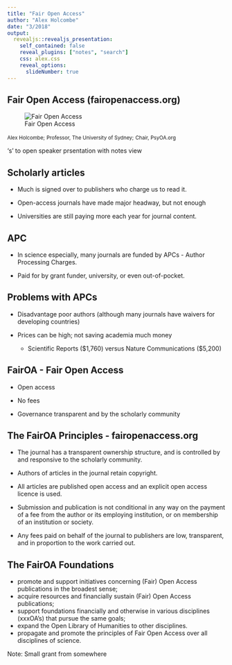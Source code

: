 ```yaml
---
title: "Fair Open Access"
author: "Alex Holcombe"
date: "3/2018"
output:
  revealjs::revealjs_presentation:
    self_contained: false
    reveal_plugins: ["notes", "search"]
    css: alex.css
    reveal_options:
      slideNumber: true
---
```

<!-- 30 min including questions -->
<!--https://stackoverflow.com/questions/23082660/how-to-style-images-in-reveal-js -->

## Fair Open Access (fairopenaccess.org)

![Fair Open Access](images_videos/foaa-logo-300x212.jpg)

<small>Alex Holcombe;</small>
<small>Professor, The University of Sydney;</small>
<small>Chair, PsyOA.org</small>

<aside class="notes">
	's' to open speaker prsentation with notes view
</aside>
## Scholarly articles

- Much is signed over to publishers who charge us to read it.

- Open-access journals have made major headway, but not enough
- Universities are still paying more each year for journal content.

## APC

- In science especially, many journals are funded by APCs - Author Processing Charges.

- Paid for by grant funder, university, or even out-of-pocket.

## Problems with APCs

- Disadvantage poor authors (although many journals have waivers for developing countries)

- Prices can be high; not saving academia much money 

    - Scientific Reports ($1,760) versus Nature Communications ($5,200)

## FairOA - Fair Open Access

- Open access

- No fees

- Governance transparent and by the scholarly community

## The FairOA Principles - fairopenaccess.org

- The journal has a transparent ownership structure, and is controlled by and responsive to the scholarly community.

- Authors of articles in the journal retain copyright.

- All articles are published open access and an explicit open access licence is used.

- Submission and publication is not conditional in any way on the payment of a fee from the author or its employing institution, or on membership of an institution or society.

- Any fees paid on behalf of the journal to publishers are low, transparent, and in proportion to the work carried out.

## The FairOA Foundations

- promote and support initiatives concerning (Fair) Open Access publications in the broadest sense;
- acquire resources and financially sustain (Fair) Open Access publications;
- support foundations financially and otherwise in various disciplines (xxxOA’s) that pursue the same goals;
- expand the Open Library of Humanities to other disciplines.
- propagate and promote the principles of Fair Open Access over all disciplines of science.

<aside class="notes">
	Note:
Small grant from somewhere
</aside>
	
